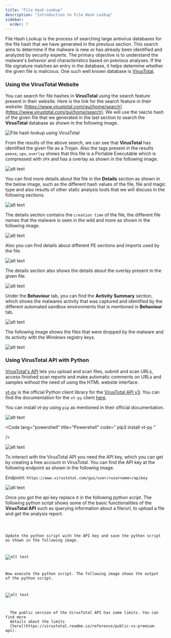 ```yaml
---
title: "File Hash Lookup"
description: "Introduction to File Hash Lookup"
sidebar:
  order: 7
---
```



File Hash Lookup is the process of searching large antivirus databases for the file hash that we have generated in the previous section. This search aims to determine if the malware is new or has already been identified and analyzed by security experts. The primary objective is to understand the malware's behavior and characteristics based on previous analyses. If the file signature matches an entry in the database, it helps determine whether the given file is malicious. One such well known database is [VirusTotal](https://www.virustotal.com/).

### Using the VirusTotal Website

You can search for file hashes in **VirusTotal** using the search feature present in their website. Here is the link for the search feature in their website: [https://www.virustotal.com/gui/home/search](https://www.virustotal.com/gui/home/search). We will use the `SHA256` hash of the given file that we generated in the last section to search the **VirusTotal** database as shown in the following image.

![File hash lookup using VirusTotal](../assets/image-7.png)

From the results of the above search, we can see that **VirusTotal** has identified the given file as a Trojan. Also the tags present in the results `peexe`, `upx`, `overlay` shows that this file is a Portable Executable which is compressed with `UPX` and has a overlay as shown in the following image.

![alt text](../assets/image-8.png)

You can find more details about the file in the **Details** section as shown in the below image, such as the different hash values of the file, file and magic type and also results of other static analysis tools that we will discuss in the following sections.

![alt text](../assets/image-9.png)

The details section contains the `creation time` of the file, the different file names that the malware is seen in the wild and more as shown in the following image.

![alt text](../assets/image-10.png)

Also you can find details about different PE sections and imports used by the file.

![alt text](../assets/image-11.png)

The details section also shows the details about the overlay present in the given file.

![alt text](../assets/image-12.png)

Under the **Behaviour** tab, you can find the **Activity Summary** section, which shows the malwares activity that was captured and identified by the different automated sandbox environments that is mentioned in **Behaviour** tab.

![alt text](../assets/image-13.png)

The following image shows the files that were dropped by the malware and its activity with the Windows registry keys.

![alt text](../assets/image-14.png)

### Using VirusTotal API with Python

[VirusTotal's API](https://docs.virustotal.com/docs/api-overview) lets you upload and scan files, submit and scan URLs, access finished scan reports and make automatic comments on URLs and samples without the need of using the HTML website interface.

[vt-py](https://github.com/VirusTotal/vt-py) is the official Python client library for the [VirusTotal API v3](https://docs.virustotal.com/reference/overview). You can find the documentation for the `vt-py` client [here](https://virustotal.github.io/vt-py/index.html).

You can install vt-py using `pip` as mentioned in their official documentation.

![alt text](../assets/image-22.png)

<Code lang="powershell" title="Powershell"
    code="
    pip3 install vt-py
    "

/>

![alt text](../assets/image-23.png)

To interact with the VirusTotal API you need the API key, which you can get by creating a free account in VirusTotal. You can find the API key at the following endpoint as shown in the following image.

Endpoint: `https://www.virustotal.com/gui/user/<username>/apikey`

![alt text](../assets/image-25.png)

Once you got the api key replace it in the following python script. The following python script shows some of the basic functionalities of the **VirusTotal API** such as querying information about a file/url, to upload a file and get the analysis report.

<Code lang="python" title="virus_total.py" code={VirusTotalPythonCode} />

Update the python script with the API key and save the python script as shown in the following image.

![alt text](../assets/image-27.png)

Now execute the python script. The following image shows the output of the python script.

![alt text](../assets/image-26.png)

<Aside type="note">
  The public version of the VirusTotal API has some limits. You can find more
  details about the limits
  [here](https://virustotal.readme.io/reference/public-vs-premium-api).
</Aside>
